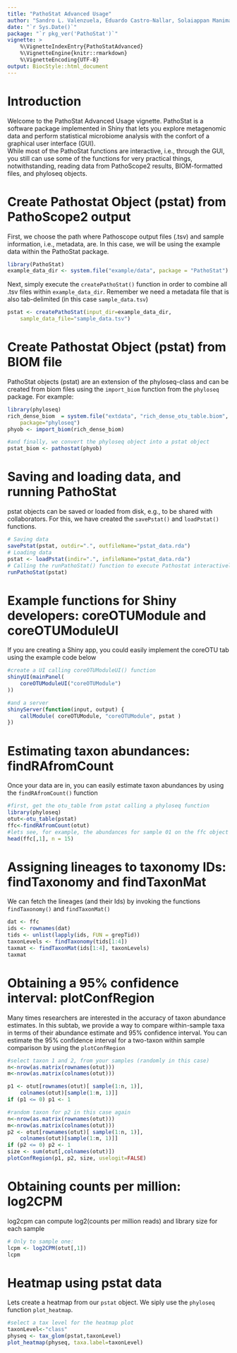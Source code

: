 ```yaml
---
title: "PathoStat Advanced Usage"
author: "Sandro L. Valenzuela, Eduardo Castro-Nallar, Solaiappan Manimaran"
date: "`r Sys.Date()`"
package: "`r pkg_ver('PathoStat')`"
vignette: >
    %\VignetteIndexEntry{PathoStatAdvanced}
    %\VignetteEngine{knitr::rmarkdown}
    %\VignetteEncoding{UTF-8}
output: BiocStyle::html_document
---
```


# Introduction  
Welcome to the PathoStat Advanced Usage vignette. PathoStat is a software 
package implemented in Shiny that lets you explore metagenomic data and perform 
statistical microbiome analysis with the confort of a graphical user interface
(GUI).  
While most of the PathoStat functions are interactive, i.e., through the GUI, 
you still can use some of the functions for very practical things, 
notwithstanding, reading data from PathoScope2 results, BIOM-formatted files, 
and phyloseq objects.  

# Create Pathostat Object (pstat) from PathoScope2 output
First, we choose the path where Pathoscope output files (.tsv) and sample 
information, i.e., metadata, are. In this case, we will be using the example 
data within the PathoStat package.  
```r
library(PathoStat)
example_data_dir <- system.file("example/data", package = "PathoStat")
```

Next, simply execute the `createPathoStat()` function in order to combine all 
.tsv files within `example_data_dir`. Remember we need a metadata file that is 
also tab-delimited (in this case `sample_data.tsv`)  
```r
pstat <- createPathoStat(input_dir=example_data_dir, 
    sample_data_file="sample_data.tsv")
```

# Create Pathostat Object (pstat) from BIOM file
PathoStat objects (pstat) are an extension of the phyloseq-class and can be 
created from biom files using the `import_biom` function from the `phyloseq` 
package. For example:
```r
library(phyloseq)
rich_dense_biom  = system.file("extdata", "rich_dense_otu_table.biom", 
    package="phyloseq")
phyob <- import_biom(rich_dense_biom)

#and finally, we convert the phyloseq object into a pstat object
pstat_biom <- pathostat(phyob)
```

# Saving and loading data, and running PathoStat
pstat objects can be saved or loaded from disk, e.g., to be shared with 
collaborators. For this, we have created the `savePstat()` and `loadPstat()` 
functions.
```r
# Saving data
savePstat(pstat, outdir=".", outfileName="pstat_data.rda")
# Loading data
pstat <- loadPstat(indir=".", infileName="pstat_data.rda")
# Calling the runPathoStat() function to execute Pathostat interactively
runPathoStat(pstat)
```

# Example functions for Shiny developers: coreOTUModule and coreOTUModuleUI
If you are creating a Shiny app, you could easily implement the coreOTU tab 
using the example code below
```r
#create a UI calling coreOTUModuleUI() function
shinyUI(mainPanel( 
    coreOTUModuleUI("coreOTUModule")
))

#and a server
shinyServer(function(input, output) {
    callModule( coreOTUModule, "coreOTUModule", pstat )
})
```

# Estimating taxon abundances: findRAfromCount
Once your data are in, you can easily estimate taxon abundances by using the 
`findRAfromCount()` function
```r
#first, get the otu_table from pstat calling a phyloseq function
library(phyloseq)
otut<-otu_table(pstat)
ffc<-findRAfromCount(otut)
#lets see, for example, the abundances for sample 01 on the ffc object
head(ffc[,1], n = 15)
```

# Assigning lineages to taxonomy IDs: findTaxonomy and findTaxonMat
We can fetch the lineages (and their Ids) by invoking the functions 
`findTaxonomy()` and `findTaxonMat()`
```r
dat <- ffc
ids <- rownames(dat)
tids <- unlist(lapply(ids, FUN = grepTid))
taxonLevels <- findTaxonomy(tids[1:4])
taxmat <- findTaxonMat(ids[1:4], taxonLevels)
taxmat
```

# Obtaining a 95% confidence interval: plotConfRegion
Many times researchers are interested in the accuracy of taxon abundance 
estimates. In this subtab, we provide a way to compare within-sample taxa in 
terms of their abundance estimate and 95% confidence interval. You can estimate 
the 95% confidence interval for a two-taxon within sample comparison by using 
the `plotConfRegion`
```r
#select taxon 1 and 2, from your samples (randomly in this case)
n<-nrow(as.matrix(rownames(otut)))
m<-nrow(as.matrix(colnames(otut)))

p1 <- otut[rownames(otut)[ sample(1:n, 1)], 
    colnames(otut)[sample(1:m, 1)]]
if (p1 <= 0) p1 <- 1

#random taxon for p2 in this case again
n<-nrow(as.matrix(rownames(otut)))
m<-nrow(as.matrix(colnames(otut)))
p2 <- otut[rownames(otut)[ sample(1:n, 1)], 
    colnames(otut)[sample(1:m, 1)]]
if (p2 <= 0) p2 <- 1
size <- sum(otut[,colnames(otut)])
plotConfRegion(p1, p2, size, uselogit=FALSE)
```

# Obtaining counts per million: log2CPM
log2cpm can compute log2(counts per million reads) and library size for each 
sample
```r
# Only to sample one:
lcpm <- log2CPM(otut[,1])
lcpm
```

# Heatmap using pstat data
Lets create a heatmap from our `pstat` object. We siply use the `phyloseq` 
function `plot_heatmap`.
```r
#select a tax level for the heatmap plot
taxonLevel<-"class"
physeq <- tax_glom(pstat,taxonLevel)
plot_heatmap(physeq, taxa.label=taxonLevel)
```